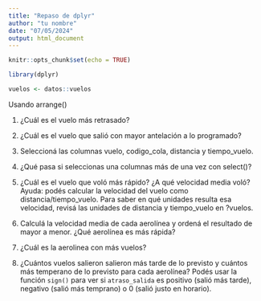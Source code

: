 ```yaml
---
title: "Repaso de dplyr"
author: "tu nombre"
date: "07/05/2024"
output: html_document
---
```


```r
knitr::opts_chunk$set(echo = TRUE)

library(dplyr)
```


```r
vuelos <- datos::vuelos
```

Usando arrange()

1. ¿Cuál es el vuelo más retrasado?


2. ¿Cuál es el vuelo que salió con mayor antelación a lo programado?


3. Seleccioná las columnas vuelo, codigo_cola, distancia y tiempo_vuelo.


4. ¿Qué pasa si seleccionas una columnas más de una vez con select()?


5. ¿Cuál es el vuelo que voló más rápido? ¿A qué velocidad media voló?
  Ayuda: podés calcular la velocidad del vuelo como distancia/tiempo_vuelo. Para saber en qué unidades resulta esa velocidad, revisá las unidades de distancia y tiempo_vuelo en ?vuelos.

6. Calculá la velocidad media de cada aerolínea y ordená el resultado de mayor a menor. ¿Qué aerolínea es más rápida?


7. ¿Cuál es la aerolinea con más vuelos?

8. ¿Cuántos vuelos salieron salieron más tarde de lo previsto y cuántos más temperano de lo previsto para cada aerolínea? Podés usar la función `sign()` para ver si `atraso_salida` es positivo (salió más tarde), negativo (salió más temprano) o 0 (salió justo en horario). 

